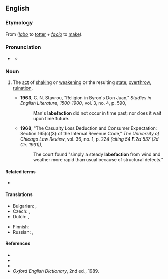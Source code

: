 ==English==
{{was wotd|2009|May|29}}

===Etymology===
From {{etyl|la|en}} {{m|la|labefaciō}} (''[[labo]]'' to [[totter]] + ''[[facio]]'' to [[make]]).

===Pronunciation===
* {{a|US}} {{IPA|en|/ˌlæb.əˈfæk.ʃən/}}
** {{audio|en|LL-Q1860 (eng)-Vealhurl-labefaction.wav |Audio (UK)}}

===Noun===
{{en-noun|-}}

# {{lb|en|rare}} The [[act]] of [[shake|shaking]] or [[weaken]]ing or the resulting [[state]]; [[overthrow]], [[ruination]].
#* '''1963''', C. N. Stavrou, "Religion in Byron's Don Juan," ''Studies in English Literature, 1500-1900'', vol. 3, no. 4, p. 590,
#*: Man's '''labefaction''' did not occur in time past; nor does it wait upon time future.
#* '''1968''', "The Casualty Loss Deduction and Consumer Expectation: Section 165(c)(3) of the Internal Revenue Code," ''The University of Chicago Law Review'', vol. 36, no. 1, p. 224 ''(citing 54 '''F'''.2d 537 (2d Cir. 1931))'',
#*: The court found "simply a steady '''labefaction''' from wind and weather more rapid than usual because of structural defects."

====Related terms====
* {{l|en|labefy}}

====Translations====
{{trans-top|act of shaking orweakening or the resulting state; overthrow, ruination}}
* Bulgarian: {{t+|bg|отслабване|n}}, {{t+|bg|упадък|m}}
* Czech: {{t+|cs|oslabení|n}}, {{t+|cs|pád|m}}
* Dutch: {{t+|nl|verzwakken}}, {{t|nl|aan het wankelen brengen}}
{{trans-mid}}
* Finnish: {{t|fi|horjuttaminen}}
* Russian: {{t+|ru|ослабле́ние|n}}, {{t+|ru|паде́ние|n}}
{{trans-bottom}}

====References====
* {{R:Webster 1828}}
* {{R:Webster 1913}}
* {{R:Dictionary.com}}
* ''Oxford English Dictionary'', 2nd ed., 1989.